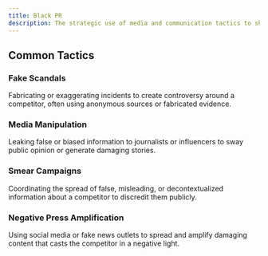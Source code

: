 ```yaml
---
title: Black PR
description: The strategic use of media and communication tactics to shape public perception or influence reputations, often by spreading negative, misleading, or exaggerated information about a competitor.
---
```


## Common Tactics

### Fake Scandals  
Fabricating or exaggerating incidents to create controversy around a competitor, often using anonymous sources or fabricated evidence.

### Media Manipulation  
Leaking false or biased information to journalists or influencers to sway public opinion or generate damaging stories.

### Smear Campaigns  
Coordinating the spread of false, misleading, or decontextualized information about a competitor to discredit them publicly.

### Negative Press Amplification  
Using social media or fake news outlets to spread and amplify damaging content that casts the competitor in a negative light.